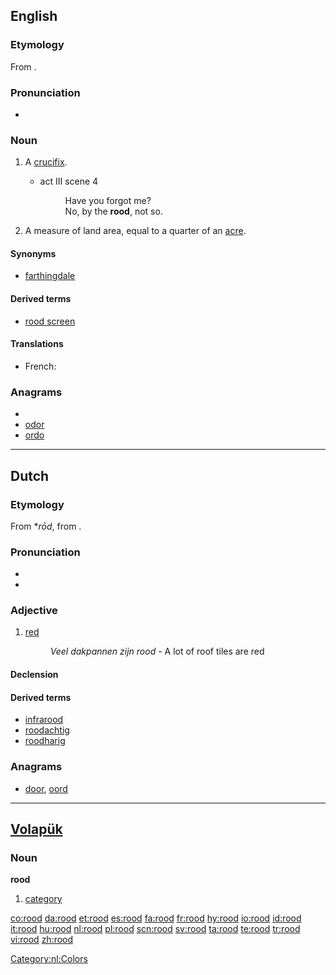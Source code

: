 ==English==

===Etymology===
From {{etyl|ang}} {{term|rod|rōd|lang=ang}}.

===Pronunciation===
* {{IPA|/ruːd/}}

===Noun===
{{en-noun}}

# {{archaic}} A [[crucifix]].
#* {{RQ:Shakespeare Hamlet}} act III scene 4
#*: Have you forgot me?
#*: No, by the '''rood''', not so.
# A measure of land area, equal to a quarter of an [[acre]].

====Synonyms====
* {{sense|quarter of an acre}} [[farthingdale]]

====Derived terms====
* [[rood screen]]

====Translations====
{{trans-top|crucifix}}
{{trans-mid}}
{{trans-bottom}}
{{trans-top|quarter of an acre}}
* French: {{t|fr|vergée|f}}
{{trans-mid}}
{{trans-bottom}}

===Anagrams===
* {{alphagram|[[door#English|door]]}}
* [[odor#English|odor]]
* [[ordo#English|ordo]]

----

==Dutch==
{{wikipedia|lang=nl}}

===Etymology===
From {{etyl|odt|nl}} *''rōd'', from {{proto|Germanic|raudaz|lang=nl}}.

===Pronunciation===
* {{audio|Nl-rood.ogg|audio}}
* {{IPA|/roːt/|lang=nl}}

===Adjective===
{{nl-adj|roder}}

# [[red]]
#: ''Veel dakpannen zijn rood'' - A lot of roof tiles are red

====Declension====
{{nl-decl-adj|rode}}

====Derived terms====
* [[infrarood]]
* [[roodachtig]]
* [[roodharig]]

===Anagrams===
* [[door#Dutch|door]], [[oord#Dutch|oord]]

[[Category:nl:Colors]]

----

==[[Volapük]]==

===Noun===
'''rood'''

# [[category]]

[[co:rood]]
[[da:rood]]
[[et:rood]]
[[es:rood]]
[[fa:rood]]
[[fr:rood]]
[[hy:rood]]
[[io:rood]]
[[id:rood]]
[[it:rood]]
[[hu:rood]]
[[nl:rood]]
[[pl:rood]]
[[scn:rood]]
[[sv:rood]]
[[ta:rood]]
[[te:rood]]
[[tr:rood]]
[[vi:rood]]
[[zh:rood]]
